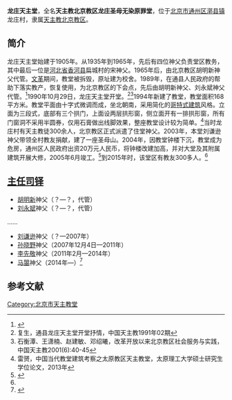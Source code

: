 '''龙庄天主堂'''，全名'''天主教北京教区龙庄圣母无染原罪堂'''，位于[[北京市|北京市]][[通州区_(北京市)|通州区]][[漷县镇|漷县镇]]龙庄村，隶属[[天主教北京教区|天主教北京教区]]。

==简介==
龙庄天主堂始建于1905年。从1935年到1965年，先后有四位神父负责堂区教务，其中最后一位是[[河北省|河北省]][[香河县|香河县]]扁城村的宋神父。1965年后，由北京教区胡明新神父代管。[[文革|文革]]期间，教堂被拆毁，原址建为校舍。1989年，在通县人民政府的帮助下落实教产，恢复使用，为北京教区的下会点，先后由胡明新神父、刘永斌神父代管。<ref name=wuyue>{{Cite web |url = http://www.chinacatholic.org/News/index/id/31817.html |title = 北京：牛坊教堂五月信仰生活有感 |author =  |date = 2015-05-23 |publisher = 信德网 |language =  |accessdate =  |quote =  |archive-date = 2016-12-27 |archive-url = https://web.archive.org/web/20161227131319/http://www.chinacatholic.org/News/index/id/31817.html |dead-url = no }}</ref>1990年10月29日，龙庄天主堂开堂。<ref>复生，通县龙庄天主堂开堂抒情，中国天主教1991年02期</ref><ref>石衡潭、王潇楠、赵建敏、邓绍曦，改革开放以来北京教区社会服务与实践，中国天主教2001(6):40-45</ref>1994年新建了教堂，教堂面积168平方米。教堂平面由十字式微调而成，坐北朝南，采用简化的[[哥特式建筑|哥特式建筑]]风格。立面为三段式，底部有三个拱门，上面设两层拱形窗，侧立面开有一排拱形窗，所有门窗洞不采用半圆券，仅用石膏做出线脚效果，整座教堂设计较为简单。<ref>雷赟，中国当代教堂建筑考察之太原教区天主教堂，太原理工大学硕士研究生学位论文，2013年</ref>当时龙庄村有天主教徒300余人，北京教区正式派遣了住堂神父。2003年，本堂刘谦逊神父带领全村教友捐献，建了一座圣母山。2004年，因教堂钟楼下沉，教堂成为危房，通州区人民政府出资20万元人民币，将钟楼改建加高，并对大堂及其附属建筑开展大修，2005年6月竣工。<ref>{{Cite web|url =http://www.dayuntongzhou.com/zhdt_2012/2012/xinwen/tongzhou/zoujintongzhou/techan/2012/0413/63543.html|title =北京通州区三座天主教堂介绍|author =|date =2012-01-01|publisher =大运通州网|language =|accessdate =|quote =|deadurl =yes|archiveurl =https://web.archive.org/web/20161227062236/http://www.dayuntongzhou.com/zhdt_2012/2012/xinwen/tongzhou/zoujintongzhou/techan/2012/0413/63543.html|archivedate =2016年12月27日|df =}}</ref>到2015年时，该堂区有教友300多人。<ref name=wuyue/>

==[[主任司铎|主任司铎]]==
*[[胡明新_(北京神父)|胡明新]]神父（？—？，代管）
*[[刘永斌_(北京神父)|刘永斌]]神父（？—？，代管）
……
*[[刘谦逊|刘谦逊]]神父（？—2007年）
*[[孙晓野|孙晓野]]神父（2007年12月4日—2011年）
*[[李先敬|李先敬]]神父（2011年2月—2014年）
*[[马曌|马曌]]神父（2014年—）<ref>{{Cite web |url = http://www.chinacatholic.org/News/show/id/34764.html |title = 北京：天主教北京教区神职人员2016年最新调动名单 |author =  |date = 2016-03-31 |publisher = 信德网 |language =  |accessdate =  |quote =  |archive-date = 2016-12-26 |archive-url = https://web.archive.org/web/20161226060200/http://www.chinacatholic.org/News/show/id/34764.html |dead-url = no }}</ref>

==参考文献==
{{reflist}}

{{北京教堂}}
[[Category:北京市天主教堂|Category:北京市天主教堂]]